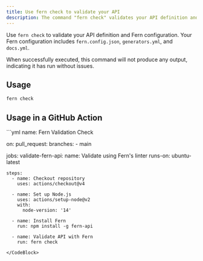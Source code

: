 ```yaml
---
title: Use fern check to validate your API
description: The command "fern check" validates your API definition and Fern configuration.
---
```


Use `fern check` to validate your API definition and Fern configuration. Your Fern configuration includes `fern.config.json`, `generators.yml`, and `docs.yml`.

When successfully executed, this command will not produce any output, indicating it has run without issues.

## Usage

```bash
fern check
```

## Usage in a GitHub Action

<CodeBlock title = ".github/workflows/fern-check.yml">
```yml 
name: Fern Validation Check

on:
pull_request:
branches: - main

jobs:
validate-fern-api:
name: Validate using Fern's linter
runs-on: ubuntu-latest

    steps:
      - name: Checkout repository
        uses: actions/checkout@v4

      - name: Set up Node.js
        uses: actions/setup-node@v2
        with:
          node-version: '14'

      - name: Install Fern
        run: npm install -g fern-api

      - name: Validate API with Fern
        run: fern check

```
</CodeBlock>
```
